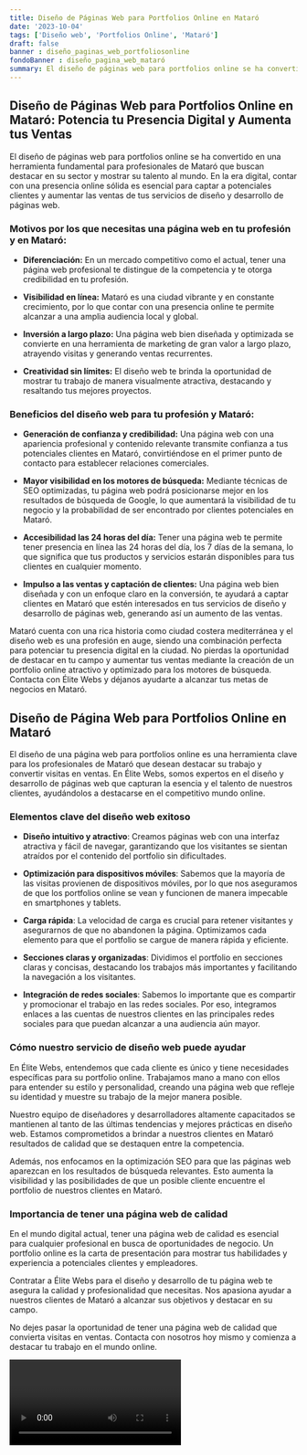 ```yaml
---
title: Diseño de Páginas Web para Portfolios Online en Mataró
date: '2023-10-04'
tags: ['Diseño web', 'Portfolios Online', 'Mataró']
draft: false
banner : diseño_paginas_web_portfoliosonline
fondoBanner : diseño_pagina_web_mataró
summary: El diseño de páginas web para portfolios online se ha convertido en una herramienta fundamental para profesionales de Mataró que buscan destacar en su sector y mostrar su talento al mundo. En la era digital, contar con una presencia online sólida es esencial para captar a potenciales clientes y aumentar las ventas de tus servicios de diseño y desarrollo de páginas web.
---
```


## **Diseño de Páginas Web para Portfolios Online en Mataró: Potencia tu Presencia Digital y Aumenta tus Ventas**

El diseño de páginas web para portfolios online se ha convertido en una herramienta fundamental para profesionales de Mataró que buscan destacar en su sector y mostrar su talento al mundo. En la era digital, contar con una presencia online sólida es esencial para captar a potenciales clientes y aumentar las ventas de tus servicios de diseño y desarrollo de páginas web.

### **Motivos por los que necesitas una página web en tu profesión y en Mataró:**

- **Diferenciación:** En un mercado competitivo como el actual, tener una página web profesional te distingue de la competencia y te otorga credibilidad en tu profesión.

- **Visibilidad en línea:** Mataró es una ciudad vibrante y en constante crecimiento, por lo que contar con una presencia online te permite alcanzar a una amplia audiencia local y global.

- **Inversión a largo plazo:** Una página web bien diseñada y optimizada se convierte en una herramienta de marketing de gran valor a largo plazo, atrayendo visitas y generando ventas recurrentes.

- **Creatividad sin límites:** El diseño web te brinda la oportunidad de mostrar tu trabajo de manera visualmente atractiva, destacando y resaltando tus mejores proyectos.

### **Beneficios del diseño web para tu profesión y Mataró:**

- **Generación de confianza y credibilidad:** Una página web con una apariencia profesional y contenido relevante transmite confianza a tus potenciales clientes en Mataró, convirtiéndose en el primer punto de contacto para establecer relaciones comerciales.

- **Mayor visibilidad en los motores de búsqueda:** Mediante técnicas de SEO optimizadas, tu página web podrá posicionarse mejor en los resultados de búsqueda de Google, lo que aumentará la visibilidad de tu negocio y la probabilidad de ser encontrado por clientes potenciales en Mataró.

- **Accesibilidad las 24 horas del día:** Tener una página web te permite tener presencia en línea las 24 horas del día, los 7 días de la semana, lo que significa que tus productos y servicios estarán disponibles para tus clientes en cualquier momento.

- **Impulso a las ventas y captación de clientes:** Una página web bien diseñada y con un enfoque claro en la conversión, te ayudará a captar clientes en Mataró que estén interesados en tus servicios de diseño y desarrollo de páginas web, generando así un aumento de las ventas.

Mataró cuenta con una rica historia como ciudad costera mediterránea y el diseño web es una profesión en auge, siendo una combinación perfecta para potenciar tu presencia digital en la ciudad. No pierdas la oportunidad de destacar en tu campo y aumentar tus ventas mediante la creación de un portfolio online atractivo y optimizado para los motores de búsqueda. Contacta con Élite Webs y déjanos ayudarte a alcanzar tus metas de negocios en Mataró.

<GifSeo />

<Cta />

## Diseño de Página Web para Portfolios Online en Mataró

El diseño de una página web para portfolios online es una herramienta clave para los profesionales de Mataró que desean destacar su trabajo y convertir visitas en ventas. En Élite Webs, somos expertos en el diseño y desarrollo de páginas web que capturan la esencia y el talento de nuestros clientes, ayudándolos a destacarse en el competitivo mundo online.

### Elementos clave del diseño web exitoso

- **Diseño intuitivo y atractivo**: Creamos páginas web con una interfaz atractiva y fácil de navegar, garantizando que los visitantes se sientan atraídos por el contenido del portfolio sin dificultades.

- **Optimización para dispositivos móviles**: Sabemos que la mayoría de las visitas provienen de dispositivos móviles, por lo que nos aseguramos de que los portfolios online se vean y funcionen de manera impecable en smartphones y tablets.

- **Carga rápida**: La velocidad de carga es crucial para retener visitantes y asegurarnos de que no abandonen la página. Optimizamos cada elemento para que el portfolio se cargue de manera rápida y eficiente.

- **Secciones claras y organizadas**: Dividimos el portfolio en secciones claras y concisas, destacando los trabajos más importantes y facilitando la navegación a los visitantes.

- **Integración de redes sociales**: Sabemos lo importante que es compartir y promocionar el trabajo en las redes sociales. Por eso, integramos enlaces a las cuentas de nuestros clientes en las principales redes sociales para que puedan alcanzar a una audiencia aún mayor.

### Cómo nuestro servicio de diseño web puede ayudar

En Élite Webs, entendemos que cada cliente es único y tiene necesidades específicas para su portfolio online. Trabajamos mano a mano con ellos para entender su estilo y personalidad, creando una página web que refleje su identidad y muestre su trabajo de la mejor manera posible.

Nuestro equipo de diseñadores y desarrolladores altamente capacitados se mantienen al tanto de las últimas tendencias y mejores prácticas en diseño web. Estamos comprometidos a brindar a nuestros clientes en Mataró resultados de calidad que se destaquen entre la competencia.

Además, nos enfocamos en la optimización SEO para que las páginas web aparezcan en los resultados de búsqueda relevantes. Esto aumenta la visibilidad y las posibilidades de que un posible cliente encuentre el portfolio de nuestros clientes en Mataró.

### Importancia de tener una página web de calidad

En el mundo digital actual, tener una página web de calidad es esencial para cualquier profesional en busca de oportunidades de negocio. Un portfolio online es la carta de presentación para mostrar tus habilidades y experiencia a potenciales clientes y empleadores.

Contratar a Élite Webs para el diseño y desarrollo de tu página web te asegura la calidad y profesionalidad que necesitas. Nos apasiona ayudar a nuestros clientes de Mataró a alcanzar sus objetivos y destacar en su campo.

No dejes pasar la oportunidad de tener una página web de calidad que convierta visitas en ventas. Contacta con nosotros hoy mismo y comienza a destacar tu trabajo en el mundo online.

<Video />

<CtaBot job='Portfolios Online' city='Mataró'/>

<Gmaps query='Mataró+españa+maps' />